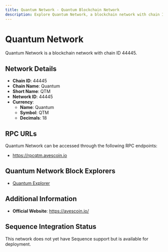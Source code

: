 ```yaml
--- 
title: Quantum Network - Quantum Blockchain Network
description: Explore Quantum Network, a blockchain network with chain ID 44445. Learn about its native currency, Quantum, and how to interact with the network.
---
```


# Quantum Network

Quantum Network is a blockchain network with chain ID 44445.

## Network Details

- **Chain ID**: 44445
- **Chain Name**: Quantum
- **Short Name**: QTM
- **Network ID**: 44445
- **Currency**: 
  - **Name**: Quantum
  - **Symbol**: QTM
  - **Decimals**: 18

## RPC URLs

Quantum Network can be accessed through the following RPC endpoints:

- https://rpcqtm.avescoin.io

## Quantum Network Block Explorers

- [Quantum Explorer](https://qtm.avescoin.io)

## Additional Information

- **Official Website**: https://avescoin.io/

## Sequence Integration Status

This network does not yet have Sequence support but is available for deployment.
